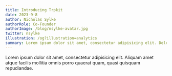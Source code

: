 ```yaml
---
title: Introducing Trpkit
date: 2023-9-8
author: Nicholas Sylke
authorRole: Co-Founder
authorImage: /blog/nsylke-avatar.jpg
twitter: nsylke
illustration: /og?illustration=analytics
summary: Lorem ipsum dolor sit amet, consectetur adipisicing elit. Delectus, neque.
---
```


Lorem ipsum dolor sit amet, consectetur adipisicing elit. Aliquam amet atque facilis mollitia omnis porro quaerat quam, quasi quisquam repudiandae.
